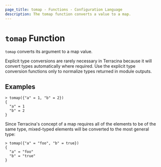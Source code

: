 ```yaml
---
page_title: tomap - Functions - Configuration Language
description: The tomap function converts a value to a map.
---
```


# `tomap` Function

`tomap` converts its argument to a map value.

Explicit type conversions are rarely necessary in Terracina because it will
convert types automatically where required. Use the explicit type conversion
functions only to normalize types returned in module outputs.

## Examples

```
> tomap({"a" = 1, "b" = 2})
{
  "a" = 1
  "b" = 2
}
```

Since Terracina's concept of a map requires all of the elements to be of the
same type, mixed-typed elements will be converted to the most general type:

```
> tomap({"a" = "foo", "b" = true})
{
  "a" = "foo"
  "b" = "true"
}
```
